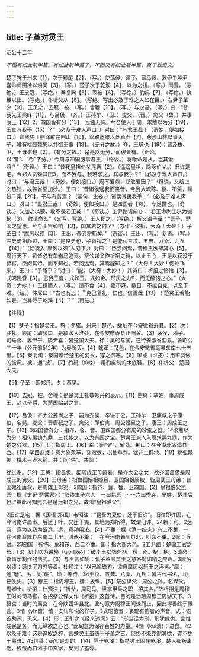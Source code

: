```yaml
---
---
---
```

title: 子革对灵王
---



昭公十二年

*不图有如此前半篇。有如此前半篇了，不图又有如此后半篇，真千载奇文。*

楚子狩于州来【1】，次于颍尾【2】，（写。）使荡侯、潘子、司马督、嚣尹午陵尹喜帅师围徐以惧吴【3】。（写。）楚子次于乾溪【4】，以为之援。（写。）雨雪，（写绝。）王皮冠，（写绝。）秦复陶【5】，翠被【6】，（写绝。）豹舄【7】，（写绝。）执鞭以出。（写绝。）仆析父从【8】。（写绝。写出必及于难之人如在目。）右尹子革夕【9】，王见之，去冠、被、（写。）舍鞭【10】，（写。）与之语，（写。）曰：“昔我先王熊绎【11】，与吕伋、（齐。）王孙牟、（卫。）燮父、（晋。）禽父（鲁。）并事康王【12】2，四国皆有分【13】，我独无有。今吾使人于周，求鼎以为分【19】，王其与我乎【15】？”（必及于难人声口。）对曰：“与君王哉！（奇妙，便如接口。）昔我先王熊绎辟在荆山【16】，筚路蓝缕以处草莽【7】，跋涉山林以事天子，唯有桃弧棘矢以共御王事【18】。（无分之故。）齐，王舅也【19】；晋及鲁、卫，王母弟也【2】。（有分之故。）楚是以无分，而彼皆有。（正论，以“昔”、“今”字分。）今周与四国服事君王，（奇谈。）将唯命是从，岂其爱鼎？”（奇谈。）王曰：“昔我皇祖伯父昆吾【2】，（遥遥皇祖，隐隐伯父。）旧许是宅。今郑人贪赖其田3，而不我与。我若求之，其与我乎？”（必及于难人声口。）对曰：“与君王哉！（奇妙，便如接口。）周不爱鼎，郑敢爱田？”（奇谈，又趁上文热铛，故甚省面加妙。）王曰：“昔诸侯远我而畏晋，今我大城陈、蔡、不羹，赋皆千乘【20】，子与有劳焉？（带句，生姿。）诸侯其畏我乎！”（必及于难人声口。）对曰：“畏君王哉！（奇妙，便如接口。）是四国者【18】，专足畏也。（奇谈。）又加之以楚，敢不畏君王哉！”（奇谈。）工尹路请曰冬：“君王命剥圭以为铖柲【3】，敢请命3。”（又写，写绝。）王人视之。（写绝。）析父谓子革：“吾子，楚国之望也。今与王言如响
【3】，国其若之何？”（忽作一波折，大奇！大妙！）子革曰：“摩厉以须【3】，王出，吾刃将斩矣。”（奇谈。）王出，（写。）复语。（写。）左史倚相趋过，王曰：“是良史也，子善视之！是能读三坟、五典、八索、九丘【14】。”（恰凑入“摩厉以须”人刃下。）对曰：“臣尝问焉，昔穆王欲肆其心【5】，周行天下，将皆必有车辙马迹焉。祭公谋父作祈招之诗，以止王心，王是以获没于祗官。臣问其诗，而不知也。若问远焉，其焉能知之？”（大奇！大妙！何处飞来。）王曰：“子能乎？”对曰：“能。（大奇！大妙！）其诗曰：祈招之愔愔【3】，式昭德音【3】。思我王度，式如玉，式如金。形民之力®，而无醉饱之心。”（大奇！大妙！）王揖而人，（写。）馈不食【4】，寝不寐，数日，不能自克，以及于难。（结。）仲尼曰：“古也有志：＂克己复礼，仁也。”信善哉【13】！楚灵王若能如是，岂其辱于乾溪【4】？”（再结。）

【注释】

【1】楚子：指楚灵王。狩：冬猎。州来：楚邑，故址在今安徽省寿县。【2】次：驻扎。颖尾：即潁口，是颍水入淮处，在今安徽寿县正阳关。【3】荡侯、潘子、司马督、嚣尹午、陵尹喜：皆楚国大夫。徐：吴的与国，在今安徽省泅县。鲁昭公三十年（公元前512年）为吴所灭。【4】乾溪：楚邑，在今安徽省亳县东南七十五里。【5】秦复陶：秦国赠给楚玉的羽衣，穿之御寒。【6】翠被（pī披）：用翠羽做的披风。被：通“披”。【7】豹舄（xì戏）：用豹皮制的木底鞋。【8】仆析父：楚国大夫。

【9】子革：即郑丹。夕：暮见。

【10】去冠、被、舍鞭；是楚灵王礼敬郑丹的表示。【11】熊绎：芈姓，事周成王，封以子爵，为楚国始封之君。

【12】吕伋：齐太公姜尚之子，嗣为齐侯，卒谥丁公。王孙牟：卫康叔之子康伯，名髡。燮父：晋唐叔之子。禽父：即伯禽，周公姬旦之子。康王：周成王之子。【13】3四国皆有分：指齐、鲁、晋、卫四国都分有周的珍宝之器。14求鼎以为分：相传禹铸九鼎，三代传之，以为有国之宝。楚灵王派人入周求赐九鼎，作为楚之分器。【15】王：指周王。【16】辟：同“僻”，僻处。荆山：在今湖北省漳县西。【17】筚路蓝缕：意为驾柴车，穿敝衣，以处草莽。犹开土辟地。【18】桃弧棘矢：桃木弓枣木箭。共：同“供”。共御：

犹迸奉。【19】王舅：指吕伋。因周成王母邑姜，是齐太公之女，故齐国吕伋是周成王的舅父。【20】王母弟：指鲁国始祖姬旦、卫国始祖康权，皆周武王母弟；普国始祖唐叔，是周成王母弟。2四国：指齐、晋、鲁、卫四国。【2】皇祖伯父昆吾：据《史记·楚世家》：“陆终生子六人，一曰昆吾；······六曰季连，芈姓，楚其后也。”由此可知昆吾是楚远祖之兄，故叫“皇祖伯父”。

2旧许是宅：据《国语·郑语》韦昭注：“昆吾为夏伯，迁于旧许”。旧许即许国，在今河南许昌市。后迁于叶，又迁于夷，其地为郑所得，故谓旧许。24赖：利。2远我：意为以我为僻远。远，意动用法。【4】不羹：据《清一统志》有二不羹，一在河南襄城县东南二十里，叫西不羹；一在今河南舞阳县北，叫东不羹。2赋：兵赋。23四国：指陈、蔡和东、西二不羹。国：指大都大邑。2工尹路：楚国工官之长。【3】剥圭以为诫柲（qíbì戚必）：破圭玉以饰斧柄。锇：斧。柲：柄。3请命：指请示制作的法式。【3】与王言如响：讥子革顺灵王之意答对如响之应声。3摩厉以须：磨快了刀刃等着。杜预注：“以已喻锋刃，欲自摩厉以斩王之淫慝。”摩：通“磨”。厉：同“砺”。须：等待。34王坟、五典、八案、九丘：皆古代书名，均已佚失。【3】穆王：指周穆王。肆：放纵。【5】祭公谋父：周公之孙，名谋父，周卿士。祈招：杜预注；“祈父，周司马，世掌甲兵之职，招其名。”故析招是周穆王时的司马官，名招祭公谋父作《祈招》这首诗，目的是劝阻周穆王周游天下。3祗宫：当时的离宫，在今陕西华县北。此句意为周穆王闻谏而止，因此得善终于祗言。3愔（yīn音）愔：安详和悦的样子。3式昭德音：表现有德者的声音。式：语首助词，无义。【4】形：王引之《经义述闻》云：“形当读为刑，刑犹成也。言惟成民是务，而无纵欲之心也。”此旬意为保存百姓的力量。4馈（kuì溃）：进食。42以及于难：这是追叙之辞，言楚灵王虽感于子革之吉，但终不能克制其欲，遂不免于蒙难。43信善：确实是对的。【14】辱于乾溪：指楚灵王困在乾溪，楚人都叛离他，挨饿而自缢于申亥家，受到了羞辱。